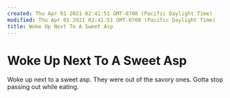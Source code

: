 ```yaml
---
created: Thu Apr 01 2021 02:41:51 GMT-0700 (Pacific Daylight Time)
modified: Thu Apr 01 2021 02:41:51 GMT-0700 (Pacific Daylight Time)
title: Woke Up Next To A Sweet Asp
---
```


# Woke Up Next To A Sweet Asp

Woke up next to a sweet asp.
They were out of the savory ones.
Gotta stop passing out while eating.
